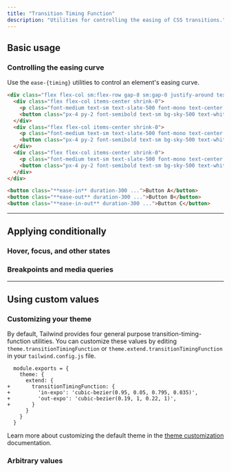 ```yaml
---
title: "Transition Timing Function"
description: "Utilities for controlling the easing of CSS transitions."
---
```




## Basic usage

### Controlling the easing curve

Use the `ease-{timing}` utilities to control an element's easing curve.

```html {{ example: { hint: 'Hover each button to see the expected behaviour' } }}
<div class="flex flex-col sm:flex-row gap-8 sm:gap-0 justify-around text-white text-sm font-bold leading-6">
  <div class="flex flex-col items-center shrink-0">
    <p class="font-medium text-sm text-slate-500 font-mono text-center mb-3 dark:text-slate-400">ease-in</p>
    <button class="px-4 py-2 font-semibold text-sm bg-sky-500 text-white rounded-md shadow-sm hover:scale-125 ease-in duration-300">Button A</button>
  </div>
  <div class="flex flex-col items-center shrink-0">
    <p class="font-medium text-sm text-slate-500 font-mono text-center mb-3 dark:text-slate-400">ease-out</p>
    <button class="px-4 py-2 font-semibold text-sm bg-sky-500 text-white rounded-md shadow-sm hover:scale-125 ease-out duration-300">Button B</button>
  </div>
  <div class="flex flex-col items-center shrink-0">
    <p class="font-medium text-sm text-slate-500 font-mono text-center mb-3 dark:text-slate-400">ease-in-out</p>
    <button class="px-4 py-2 font-semibold text-sm bg-sky-500 text-white rounded-md shadow-sm hover:scale-125 ease-in-out duration-300">Button C</button>
  </div>
</div>
```

```html
<button class="**ease-in** duration-300 ...">Button A</button>
<button class="**ease-out** duration-300 ...">Button B</button>
<button class="**ease-in-out** duration-300 ...">Button C</button>
```

---

## <Heading ignore>Applying conditionally</Heading>

### <Heading ignore>Hover, focus, and other states</Heading>

<HoverFocusAndOtherStates defaultClass="transition duration-150 ease-out" featuredClass="ease-in" />

### <Heading ignore>Breakpoints and media queries</Heading>

<BreakpointsAndMediaQueries defaultClass="transition duration-150 ease-out" featuredClass="ease-in" />

---

## Using custom values

### Customizing your theme

By default, Tailwind provides four general purpose transition-timing-function utilities. You can customize these values by editing `theme.transitionTimingFunction` or `theme.extend.transitionTimingFunction` in your `tailwind.config.js` file.

```diff-js {{ filename: 'tailwind.config.js' }}
  module.exports = {
    theme: {
      extend: {
+       transitionTimingFunction: {
+         'in-expo': 'cubic-bezier(0.95, 0.05, 0.795, 0.035)',
+         'out-expo': 'cubic-bezier(0.19, 1, 0.22, 1)',
+       }
      }
    }
  }
```

Learn more about customizing the default theme in the [theme customization](/docs/theme#customizing-the-default-theme) documentation.

### Arbitrary values

<ArbitraryValues property="transition-timing-function" featuredClass="ease-[cubic-bezier(0.95,0.05,0.795,0.035)]" />
